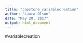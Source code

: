 ---
title: "capstone_variablecreation"
author: "Laura Olson"
date: "May 20, 2017"
output: html_document
---

#variablecreation